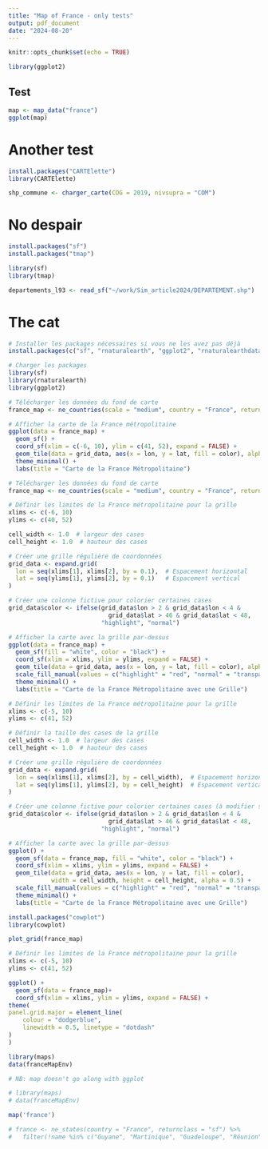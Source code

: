 ```yaml
---
title: "Map of France - only tests"
output: pdf_document
date: "2024-08-20"
---
```


```r
knitr::opts_chunk$set(echo = TRUE)
```

```r
library(ggplot2)
```


## Test

```r
map <- map_data("france")
ggplot(map)
```


# Another test

```r
install.packages("CARTElette")
library(CARTElette)
```

```r
shp_commune <- charger_carte(COG = 2019, nivsupra = "COM")
```

# No despair

```r
install.packages("sf")
install.packages("tmap")
```

```r
library(sf)
library(tmap)
```

```r
departements_l93 <- read_sf("~/work/Sim_article2024/DEPARTEMENT.shp")
```

# The cat

```r
# Installer les packages nécessaires si vous ne les avez pas déjà
install.packages(c("sf", "rnaturalearth", "ggplot2", "rnaturalearthdata"))

# Charger les packages
library(sf)
library(rnaturalearth)
library(ggplot2)
```

```r
# Télécharger les données du fond de carte
france_map <- ne_countries(scale = "medium", country = "France", returnclass = "sf")

# Afficher la carte de la France métropolitaine
ggplot(data = france_map) +
  geom_sf() +
  coord_sf(xlim = c(-6, 10), ylim = c(41, 52), expand = FALSE) +
  geom_tile(data = grid_data, aes(x = lon, y = lat, fill = color), alpha = 0.5) +
  theme_minimal() +
  labs(title = "Carte de la France Métropolitaine")

```

```r

# Télécharger les données du fond de carte
france_map <- ne_countries(scale = "medium", country = "France", returnclass = "sf")

# Définir les limites de la France métropolitaine pour la grille
xlims <- c(-6, 10)
ylims <- c(40, 52)

cell_width <- 1.0  # largeur des cases
cell_height <- 1.0  # hauteur des cases

# Créer une grille régulière de coordonnées
grid_data <- expand.grid(
  lon = seq(xlims[1], xlims[2], by = 0.1),  # Espacement horizontal
  lat = seq(ylims[1], ylims[2], by = 0.1)   # Espacement vertical
)

# Créer une colonne fictive pour colorier certaines cases
grid_data$color <- ifelse(grid_data$lon > 2 & grid_data$lon < 4 & 
                            grid_data$lat > 46 & grid_data$lat < 48, 
                          "highlight", "normal")

# Afficher la carte avec la grille par-dessus
ggplot(data = france_map) +
  geom_sf(fill = "white", color = "black") +
  coord_sf(xlim = xlims, ylim = ylims, expand = FALSE) +
  geom_tile(data = grid_data, aes(x = lon, y = lat, fill = color), alpha = 0.5) +
  scale_fill_manual(values = c("highlight" = "red", "normal" = "transparent")) +
  theme_minimal() +
  labs(title = "Carte de la France Métropolitaine avec une Grille")

```

```r
# Définir les limites de la France métropolitaine pour la grille
xlims <- c(-5, 10)
ylims <- c(41, 52)

# Définir la taille des cases de la grille
cell_width <- 1.0  # largeur des cases
cell_height <- 1.0  # hauteur des cases

# Créer une grille régulière de coordonnées
grid_data <- expand.grid(
  lon = seq(xlims[1], xlims[2], by = cell_width),  # Espacement horizontal
  lat = seq(ylims[1], ylims[2], by = cell_height)  # Espacement vertical
)

# Créer une colonne fictive pour colorier certaines cases (à modifier selon vos besoins)
grid_data$color <- ifelse(grid_data$lon > 2 & grid_data$lon < 4 & 
                            grid_data$lat > 46 & grid_data$lat < 48, 
                          "highlight", "normal")

# Afficher la carte avec la grille par-dessus
ggplot() +
  geom_sf(data = france_map, fill = "white", color = "black") +
  coord_sf(xlim = xlims, ylim = ylims, expand = FALSE) +
  geom_tile(data = grid_data, aes(x = lon, y = lat, fill = color), 
            width = cell_width, height = cell_height, alpha = 0.5) +
  scale_fill_manual(values = c("highlight" = "red", "normal" = "transparent")) +
  theme_minimal() +
  labs(title = "Carte de la France Métropolitaine avec une Grille")

```

```r
install.packages("cowplot")
library(cowplot)
```

```r
plot_grid(france_map)
```

```r
# Définir les limites de la France métropolitaine pour la grille
xlims <- c(-5, 10)
ylims <- c(41, 52)

ggplot() +
  geom_sf(data = france_map)+
  coord_sf(xlim = xlims, ylim = ylims, expand = FALSE) +
theme(
panel.grid.major = element_line(
    colour = "dodgerblue",
    linewidth = 0.5, linetype = "dotdash"
)
)
```

```r
library(maps)
data(franceMapEnv)
```

```r
# NB: map doesn't go along with ggplot 

# library(maps)
# data(franceMapEnv)
```

```r
map('france')
```

```r
# france <- ne_states(country = "France", returnclass = "sf") %>%
#   filter(!name %in% c("Guyane", "Martinique", "Guadeloupe", "Réunion", "Mayotte"))  # Exclude overseas regions
```




